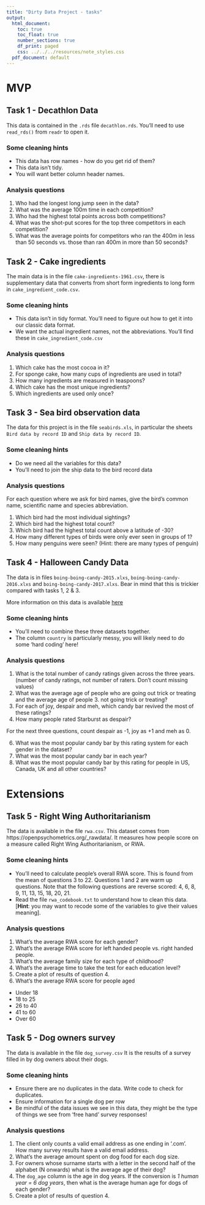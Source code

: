 ```yaml
---
title: "Dirty Data Project - tasks"
output:
  html_document:
    toc: true
    toc_float: true
    number_sections: true
    df_print: paged
    css: ../../../resources/note_styles.css
  pdf_document: default
---
```


# MVP

## Task 1 - Decathlon Data

This data is contained in the `.rds` file `decathlon.rds`. You'll need to use `read_rds()` from `readr` to open it.

### Some cleaning hints

- This data has row names - how do you get rid of them?
- This data isn't tidy.
- You will want better column header names.

### Analysis questions

1. Who had the longest long jump seen in the data?
2. What was the average 100m time in each competition?
3. Who had the highest total points across both competitions?
4. What was the shot-put scores for the top three competitors in each competition?
5. What was the average points for competitors who ran the 400m in less than 50 seconds vs. those than ran 400m in more than 50 seconds?

## Task 2 - Cake ingredients

The main data is in the file `cake-ingredients-1961.csv`, there is supplementary data that converts from short form ingredients to long form in `cake_ingredient_code.csv`.

### Some cleaning hints

- This data isn't in tidy format. You'll need to figure out how to get it into our classic data format.
- We want the actual ingredient names, not the abbreviations. You'll find these in `cake_ingredient_code.csv`

### Analysis questions

1. Which cake has the most cocoa in it?
2. For sponge cake, how many cups of ingredients are used in total?
3. How many ingredients are measured in teaspoons?
4. Which cake has the most unique ingredients?
5. Which ingredients are used only once?

## Task 3 - Sea bird observation data

The data for this project is in the file `seabirds.xls`, in particular the sheets `Bird data by record ID` and `Ship data by record ID`. 

### Some cleaning hints

- Do we need all the variables for this data?
- You'll need to join the ship data to the bird record data

### Analysis questions

For each question where we ask for bird names, give the bird's common name, scientific name and species abbreviation.

1. Which bird had the most individual sightings?
2. Which bird had the highest total count?
3. Which bird had the highest total count above a latitude of -30?
4. How many different types of birds were only ever seen in groups of 1?
5. How many penguins were seen? (Hint: there are many types of penguin)

## Task 4 - Halloween Candy Data

The data is in files `boing-boing-candy-2015.xlxs`, `boing-boing-candy-2016.xlxs` and `boing-boing-candy-2017.xlxs`. Bear in mind that this is trickier compared with tasks 1, 2 & 3. 

More information on this data is available [here](https://www.scq.ubc.ca/so-much-candy-data-seriously/)

### Some cleaning hints

- You'll need to combine these three datasets together.
- The column `country` is particularly messy, you will likely need to do some 'hard coding' here!

### Analysis questions

1. What is the total number of candy ratings given across the three years. (number of candy ratings, not number of raters. Don't count missing values)
2. What was the average age of people who are going out trick or treating and the average age of people 3. not going trick or treating?
4. For each of joy, despair and meh, which candy bar revived the most of these ratings?
5. How many people rated Starburst as despair?  

For the next three questions, count despair as -1, joy as +1 and meh as 0.   

6. What was the most popular candy bar by this rating system for each gender in the dataset?
7. What was the most popular candy bar in each year?
8. What was the most popular candy bar by this rating for people in US, Canada, UK and all other countries?

# Extensions

## Task 5 - Right Wing Authoritarianism

The data is available in the file `rwa.csv`. This dataset comes from https://openpsychometrics.org/_rawdata/. It measures how people score on a measure called Right Wing Authoritarianism, or RWA.

### Some cleaning hints

- You'll need to calculate people's overall RWA score. This is found from the mean of questions 3 to 22. Questions 1 and 2 are warm up questions. Note that the following questions are reverse scored: 4, 6, 8, 9, 11, 13, 15, 18, 20, 21.
- Read the file `rwa_codebook.txt` to understand how to clean this data. [**Hint**: you may want to recode some of the variables to give their values meaning]. 

### Analysis questions

1. What's the average RWA score for each gender?
2. What's the average RWA score for left handed people vs. right handed people.
3. What's the average family size for each type of childhood?
4. What's the average time to take the test for each education level?
5. Create a plot of results of question 4. 
6. What's the average RWA score for people aged
  - Under 18
  - 18 to 25
  - 26 to 40
  - 41 to 60
  - Over 60

## Task 5 - Dog owners survey

The data is available in the file `dog_survey.csv` It is the results of a survey filled in by dog owners about their dogs. 

### Some cleaning hints

- Ensure there are no duplicates in the data. Write code to check for duplicates. 
- Ensure information for a single dog per row 
- Be mindful of the data issues we see in this data, they might be the type of things we see from 'free hand' survey responses!

### Analysis questions

1. The client only counts a valid email address as one ending in '.com'. How many survey results have a valid email address. 
2. What's the average amount spent on dog food for each dog size. 
3. For owners whose surname starts with a letter in the second half of the alphabet (N onwards) what is the average age of their dog?
4. The `dog_age` column is the age in dog years. If the conversion is *1 human year = 6 dog years*, then what is the average human age for dogs of each gender?
5. Create a plot of results of question 4.




